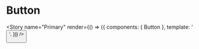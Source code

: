

<Meta title="Button" component={Button} />

# Button

<Story
  name="Primary"
  render={() => ({
    components: { Button },
    template: '<Button label="Button" />',
  })}
/>
